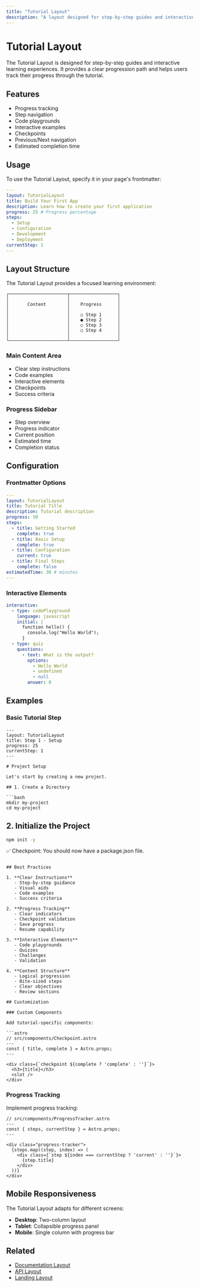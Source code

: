 ```yaml
---
title: "Tutorial Layout"
description: "A layout designed for step-by-step guides and interactive learning experiences."
---
```




<DocsLayout title={frontmatter.title} description={frontmatter.description}>

# Tutorial Layout

The Tutorial Layout is designed for step-by-step guides and interactive learning experiences. It provides a clear progression path and helps users track their progress through the tutorial.

## Features

- Progress tracking
- Step navigation
- Code playgrounds
- Interactive examples
- Checkpoints
- Previous/Next navigation
- Estimated completion time

## Usage

To use the Tutorial Layout, specify it in your page's frontmatter:

```yaml
---
layout: TutorialLayout
title: Build Your First App
description: Learn how to create your first application
progress: 25 # Progress percentage
steps:
  - Setup
  - Configuration
  - Development
  - Deployment
currentStep: 1
---
```

## Layout Structure

The Tutorial Layout provides a focused learning environment:

```
┌──────────────────────┬──────────────────┐
│                      │                  │
│       Content        │    Progress      │
│                      │                  │
│                      │    ○ Step 1      │
│                      │    ● Step 2      │
│                      │    ○ Step 3      │
│                      │    ○ Step 4      │
│                      │                  │
└──────────────────────┴──────────────────┘
```

### Main Content Area

- Clear step instructions
- Code examples
- Interactive elements
- Checkpoints
- Success criteria

### Progress Sidebar

- Step overview
- Progress indicator
- Current position
- Estimated time
- Completion status

## Configuration

### Frontmatter Options

```yaml
---
layout: TutorialLayout
title: Tutorial Title
description: Tutorial description
progress: 50
steps:
  - title: Getting Started
    complete: true
  - title: Basic Setup
    complete: true
  - title: Configuration
    current: true
  - title: Final Steps
    complete: false
estimatedTime: 30 # minutes
---
```

### Interactive Elements

```yaml
interactive:
  - type: codePlayground
    language: javascript
    initial: |
      function hello() {
        console.log("Hello World");
      }
  - type: quiz
    questions:
      - text: What is the output?
        options:
          - Hello World
          - undefined
          - null
        answer: 0
```

## Examples

### Basic Tutorial Step

```mdx
---
layout: TutorialLayout
title: Step 1 - Setup
progress: 25
currentStep: 1
---

# Project Setup

Let's start by creating a new project.

## 1. Create a Directory

```bash
mkdir my-project
cd my-project
```

## 2. Initialize the Project

```bash
npm init -y
```

✅ Checkpoint: You should now have a package.json file.
```

## Best Practices

1. **Clear Instructions**
   - Step-by-step guidance
   - Visual aids
   - Code examples
   - Success criteria

2. **Progress Tracking**
   - Clear indicators
   - Checkpoint validation
   - Save progress
   - Resume capability

3. **Interactive Elements**
   - Code playgrounds
   - Quizzes
   - Challenges
   - Validation

4. **Content Structure**
   - Logical progression
   - Bite-sized steps
   - Clear objectives
   - Review sections

## Customization

### Custom Components

Add tutorial-specific components:

```astro
// src/components/Checkpoint.astro
---
const { title, complete } = Astro.props;
---

<div class={`checkpoint ${complete ? 'complete' : ''}`}>
  <h3>{title}</h3>
  <slot />
</div>
```

### Progress Tracking

Implement progress tracking:

```astro
// src/components/ProgressTracker.astro
---
const { steps, currentStep } = Astro.props;
---

<div class="progress-tracker">
  {steps.map((step, index) => (
    <div class={`step ${index === currentStep ? 'current' : ''}`}>
      {step.title}
    </div>
  ))}
</div>
```

## Mobile Responsiveness

The Tutorial Layout adapts for different screens:

- **Desktop**: Two-column layout
- **Tablet**: Collapsible progress panel
- **Mobile**: Single column with progress bar

## Related

- [Documentation Layout](/docs/layouts/documentation)
- [API Layout](/docs/layouts/api)
- [Landing Layout](/docs/layouts/landing)

</DocsLayout>